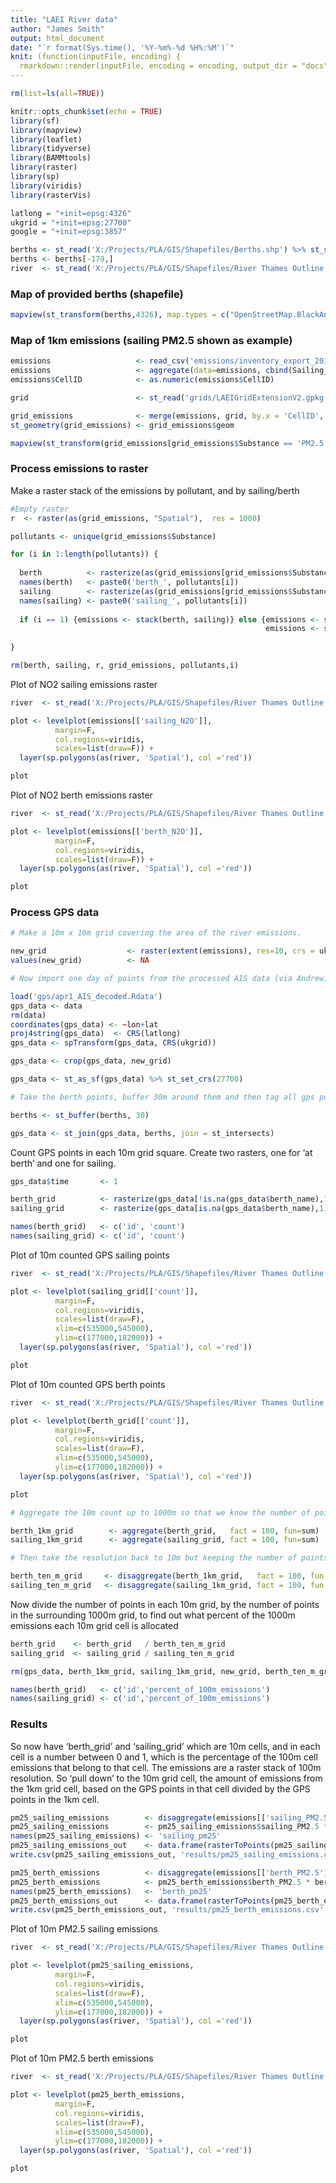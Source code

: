 ```yaml
---
title: "LAEI River data"
author: "James Smith"
output: html_document
date: "`r format(Sys.time(), '%Y-%m%-%d %H%:%M')`"
knit: (function(inputFile, encoding) {
  rmarkdown::render(inputFile, encoding = encoding, output_dir = "docs") }) 
---
```


```r
rm(list=ls(all=TRUE))

knitr::opts_chunk$set(echo = TRUE)
library(sf)
library(mapview)
library(leaflet)
library(tidyverse)
library(BAMMtools)
library(raster)
library(sp)
library(viridis)
library(rasterVis)
```

```r
latlong = "+init=epsg:4326"
ukgrid = "+init=epsg:27700"
google = "+init=epsg:3857"
```

```r

berths <- st_read('X:/Projects/PLA/GIS/Shapefiles/Berths.shp') %>% st_set_crs(27700)
berths <- berths[-179,]
river  <- st_read('X:/Projects/PLA/GIS/Shapefiles/River Thames Outline.shp') %>% st_set_crs(27700)
```

### Map of provided berths (shapefile)

```r
mapview(st_transform(berths,4326), map.types = c("OpenStreetMap.BlackAndWhite")) %>% addFeatures(st_transform(river,4326))
```

### Map of 1km emissions (sailing PM2.5 shown as example)

```r

emissions                   <- read_csv('emissions/inventory_export_2016.csv', col_types = cols())
emissions                   <- aggregate(data=emissions, cbind(Sailing_kg, AtBerth_kg) ~ Substance + CellID, FUN=sum)
emissions$CellID            <- as.numeric(emissions$CellID)

grid                        <- st_read('grids/LAEIGridExtensionV2.gpkg', quiet = T)

grid_emissions              <- merge(emissions, grid, by.x = 'CellID', by.y = 'GRID_ID') 
st_geometry(grid_emissions) <- grid_emissions$geom

```

```r
mapview(st_transform(grid_emissions[grid_emissions$Substance == 'PM2.5','Sailing_kg'],4326), map.types = c("OpenStreetMap.BlackAndWhite")) %>% addFeatures(st_transform(river,4326))
```

### Process emissions to raster

Make a raster stack of the emissions by pollutant, and by sailing/berth

```r
#Empty raster
r  <- raster(as(grid_emissions, "Spatial"),  res = 1000)

pollutants <- unique(grid_emissions$Substance)

for (i in 1:length(pollutants)) {
  
  berth          <- rasterize(as(grid_emissions[grid_emissions$Substance == pollutants[i],], "Spatial"), r, field = 'AtBerth_kg')
  names(berth)   <- paste0('berth_', pollutants[i])
  sailing        <- rasterize(as(grid_emissions[grid_emissions$Substance == pollutants[i],], "Spatial"), r, field = 'Sailing_kg')
  names(sailing) <- paste0('sailing_', pollutants[i])
  
  if (i == 1) {emissions <- stack(berth, sailing)} else {emissions <- stack(emissions, berth)
                                                         emissions <- stack(emissions, sailing)}
  
}

rm(berth, sailing, r, grid_emissions, pollutants,i)
```

Plot of NO2 sailing emissions raster

```r
river  <- st_read('X:/Projects/PLA/GIS/Shapefiles/River Thames Outline.shp') %>% st_set_crs(27700)

plot <- levelplot(emissions[['sailing_N2O']],
          margin=F,
          col.regions=viridis,
          scales=list(draw=F)) + 
  layer(sp.polygons(as(river, 'Spatial'), col ='red'))

plot
```

Plot of NO2 berth emissions raster

```r
river  <- st_read('X:/Projects/PLA/GIS/Shapefiles/River Thames Outline.shp') %>% st_set_crs(27700)

plot <- levelplot(emissions[['berth_N2O']],
          margin=F,
          col.regions=viridis,
          scales=list(draw=F)) + 
  layer(sp.polygons(as(river, 'Spatial'), col ='red'))

plot
```

### Process GPS data

```r
# Make a 10m x 10m grid covering the area of the river emissions.

new_grid                  <- raster(extent(emissions), res=10, crs = ukgrid)
values(new_grid)          <- NA

```

```r
# Now import one day of points from the processed AIS data (via Andrew)

load('gps/apr1_AIS_decoded.Rdata')
gps_data <- data
rm(data)
coordinates(gps_data) <- ~lon+lat
proj4string(gps_data)  <- CRS(latlong)
gps_data <- spTransform(gps_data, CRS(ukgrid))

gps_data <- crop(gps_data, new_grid)

gps_data <- st_as_sf(gps_data) %>% st_set_crs(27700)

```

```r
# Take the berth points, buffer 30m around them and then tag all gps points that are within those buffers with the berth name

berths <- st_buffer(berths, 30)

gps_data <- st_join(gps_data, berths, join = st_intersects)

```

Count GPS points in each 10m grid square. Create two rasters, one for 'at berth' and one for sailing.

```r

gps_data$time       <- 1

berth_grid          <- rasterize(gps_data[!is.na(gps_data$berth_name),1], new_grid, fun=sum)
sailing_grid        <- rasterize(gps_data[is.na(gps_data$berth_name),1], new_grid, fun=sum)

names(berth_grid)   <- c('id', 'count')
names(sailing_grid) <- c('id', 'count')

```

Plot of 10m counted GPS sailing points

```r
river  <- st_read('X:/Projects/PLA/GIS/Shapefiles/River Thames Outline.shp') %>% st_set_crs(27700)

plot <- levelplot(sailing_grid[['count']],
          margin=F,
          col.regions=viridis,
          scales=list(draw=F),
          xlim=c(535000,545000),
          ylim=c(177000,182000)) + 
  layer(sp.polygons(as(river, 'Spatial'), col ='red'))

plot
```

Plot of 10m counted GPS berth points

```r
river  <- st_read('X:/Projects/PLA/GIS/Shapefiles/River Thames Outline.shp') %>% st_set_crs(27700)

plot <- levelplot(berth_grid[['count']],
          margin=F,
          col.regions=viridis,
          scales=list(draw=F),
          xlim=c(535000,545000),
          ylim=c(177000,182000)) + 
  layer(sp.polygons(as(river, 'Spatial'), col ='red'))

plot
```

```r
# Aggregate the 10m count up to 1000m so that we know the number of points in each 1000m cell

berth_1km_grid        <- aggregate(berth_grid,   fact = 100, fun=sum)
sailing_1km_grid      <- aggregate(sailing_grid, fact = 100, fun=sum)

```

```r
# Then take the resolution back to 10m but keeping the number of points in each 1000m 'block' the same

berth_ten_m_grid     <- disaggregate(berth_1km_grid,   fact = 100, fun = NA)
sailing_ten_m_grid   <- disaggregate(sailing_1km_grid, fact = 100, fun = NA)

```

Now divide the number of points in each 10m grid, by the number of points in the surrounding 1000m grid, to find out what percent of the 1000m emissions each 10m grid cell is allocated

```r

berth_grid    <- berth_grid   / berth_ten_m_grid
sailing_grid  <- sailing_grid / sailing_ten_m_grid

rm(gps_data, berth_1km_grid, sailing_1km_grid, new_grid, berth_ten_m_grid, sailing_ten_m_grid, grid)

names(berth_grid)   <- c('id','percent_of_100m_emissions')
names(sailing_grid) <- c('id','percent_of_100m_emissions')

```

### Results

So now have 'berth_grid' and 'sailing_grid' which are 10m cells, and in each cell is a number between 0 and 1, which is the percentage of the 100m cell emissions that belong to that cell. The emissions are a raster stack of 100m resolution. So 'pull down' to the 10m grid cell, the amount of emissions from the 1km grid cell, based on the GPS points in that cell divided by the GPS points in the 1km cell.

```r

pm25_sailing_emissions        <- disaggregate(emissions[['sailing_PM2.5']], fact = 100, fun = NA)
pm25_sailing_emissions        <- pm25_sailing_emissions$sailing_PM2.5 * sailing_grid$percent_of_100m_emissions
names(pm25_sailing_emissions) <- 'sailing_pm25'
pm25_sailing_emissions_out    <- data.frame(rasterToPoints(pm25_sailing_emissions))
write.csv(pm25_sailing_emissions_out, 'results/pm25_sailing_emissions.csv', row.names = F)

pm25_berth_emissions          <- disaggregate(emissions[['berth_PM2.5']], fact = 100, fun = NA)
pm25_berth_emissions          <- pm25_berth_emissions$berth_PM2.5 * berth_grid$percent_of_100m_emissions
names(pm25_berth_emissions)   <- 'berth_pm25'
pm25_berth_emissions_out      <- data.frame(rasterToPoints(pm25_berth_emissions))
write.csv(pm25_berth_emissions_out, 'results/pm25_berth_emissions.csv', row.names = F)

```

Plot of 10m PM2.5 sailing emissions
```r
river  <- st_read('X:/Projects/PLA/GIS/Shapefiles/River Thames Outline.shp') %>% st_set_crs(27700)

plot <- levelplot(pm25_sailing_emissions,
          margin=F,
          col.regions=viridis,
          scales=list(draw=F),
          xlim=c(535000,545000),
          ylim=c(177000,182000)) + 
  layer(sp.polygons(as(river, 'Spatial'), col ='red'))

plot

```

Plot of 10m PM2.5 berth emissions
```r
river  <- st_read('X:/Projects/PLA/GIS/Shapefiles/River Thames Outline.shp') %>% st_set_crs(27700)

plot <- levelplot(pm25_berth_emissions,
          margin=F,
          col.regions=viridis,
          scales=list(draw=F),
          xlim=c(535000,545000),
          ylim=c(177000,182000)) + 
  layer(sp.polygons(as(river, 'Spatial'), col ='red'))

plot

```